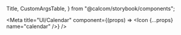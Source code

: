 

  Title,
  CustomArgsTable,
} from "@calcom/storybook/components";


<Meta title="UI/Calendar" component={(props) => <Icon {...props} name="calendar" />} />

<Title title="Calendar" suffix="Brief" subtitle="Version 2.0 — Last Update: 22 Aug 2022" />

## Props

The Args Table below shows you a breakdown of what props can be passed into the Calendar component. All props should have a desciption to make it self explanitory to see what is going on.

<CustomArgsTable of={(props) => <Icon {...props} name="calendar" />} />

## Example

There will be a few examples of how to use the Calendar component to show different usecases.


<Canvas>
  <Story
    name="Customising Start Hour and EndHour"
    argTypes={{
      startHour: {
        control: { type: "number", min: 0, max: 23, step: 1 },
      },
      endHour: {
        control: { type: "number", min: 0, max: 23, step: 1 },
      },
    }}
    args={{
      sortEvents: true,
      startHour: 8,
      endHour: 20,
      events: events,
      hoverEventDuration: 0,
      blockingDates: blockingDates,
    }}>
    {Template.bind({})}
  </Story>
</Canvas>

<Canvas>
  <Story
    name="Onclick Handlers"
    args={{
      startHour: 8,
      endHour: 17,
      hoverEventDuration: 30,
    }}
    argTypes={{
      startHour: {
        control: { type: "number", min: 0, max: 23, step: 1 },
      },
      endHour: {
        control: { type: "number", min: 0, max: 23, step: 1 },
      },
      hoverEventDuration: {
        control: { type: "number", min: 0, max: 60, step: 1 },
      },
    }}>
    {({ ...args }) => (
      <TooltipProvider>
      <Calendar
        {...args}
        events={events}
        onEventClick={(e) => alert(e.title)}
        onEmptyCellClick={(date) => alert(date.toString())}
        sortEvents
      />
       </TooltipProvider>
    )}
  </Story>
</Canvas>
